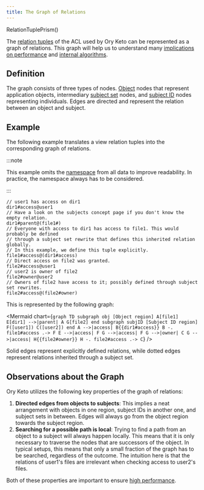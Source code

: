 ```yaml
---
title: The Graph of Relations
---
```


RelationTuplePrism()

The [relation tuples](./relation-tuples.mdx) of the ACL used by Ory Keto can be
represented as a graph of relations. This graph will help us to understand many
[implications on performance](../performance.mdx) and
[internal algorithms](/TODO).

## Definition

The graph consists of three types of nodes. [Object](./objects.mdx) nodes that
represent application objects, intermediary
[subject set](./subjects.mdx#subject-sets) nodes, and
[subject ID](./subjects.mdx#subject-ids) nodes representing individuals. Edges
are directed and represent the relation between an object and subject.

## Example

The following example translates a view relation tuples into the corresponding
graph of relations.

:::note

This example omits the [namespace](./namespaces.mdx) from all data to improve
readability. In practice, the namespace always has to be considered.

:::

```keto-relation-tuples
// user1 has access on dir1
dir1#access@user1
// Have a look on the subjects concept page if you don't know the empty relation.
dir1#parent@(file1#)
// Everyone with access to dir1 has access to file1. This would probably be defined
// through a subject set rewrite that defines this inherited relation globally.
// In this example, we define this tuple explicitly.
file1#access@(dir1#access)
// Direct access on file2 was granted.
file2#access@user1
// user2 is owner of file2
file2#owner@user2
// Owners of file2 have access to it; possibly defined through subject set rewrites.
file2#access@(file2#owner)
```

This is represented by the following graph:

<Mermaid
  chart={`
graph TD
    subgraph obj [Object region]
    A[file1]
    E[dir1] -->|parent| A
    G[file2]
    end
    subgraph subjID [Subject ID region]
    F([user1])
    C([user2])
    end
    A -->|access| B{{dir1#access}}
    B -. file1#access .-> F
    E -->|access| F
    G -->|access| F
    G -->|owner| C
    G -->|access| H{{file2#owner}}
    H -. file2#access .-> C
`}
/>

Solid edges represent explicitly defined relations, while dotted edges represent
relations inherited through a subject set.

## Observations about the Graph

Ory Keto utilizes the following key properties of the graph of relations:

1. **Directed edges from objects to subjects**: This implies a neat arrangement
   with objects in one region, subject IDs in another one, and subject sets in
   between. Edges will always go from the object region towards the subject
   region.
2. **Searching for a possible path is local**: Trying to find a path from an
   object to a subject will always happen locally. This means that it is only
   necessary to traverse the nodes that are successors of the object. In typical
   setups, this means that only a small fraction of the graph has to be
   searched, regardless of the outcome. The intuition here is that the relations
   of user1's files are irrelevant when checking access to user2's files.

Both of these properties are important to ensure
[high performance](../performance.mdx).
